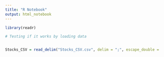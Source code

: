 ```yaml
---
title: "R Notebook"
output: html_notebook
---
```


```r
library(readr)
```

```r
# Testing if it works by loading data 


Stocks_CSV = read_delim("Stocks_CSV.csv", delim = ";", escape_double = FALSE, trim_ws = TRUE)

```


